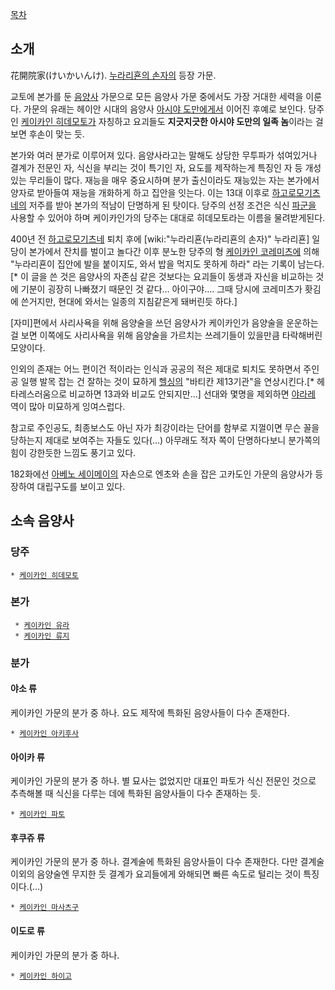 [[목차]]

== 소개 ==
花開院家(けいかいんけ). [[누라리횬의 손자]]의 등장 가문.

교토에 본가를 둔 [[음양사]] 가문으로 모든 음양사 가문 중에서도 가장 거대한 세력을 이룬다. 가문의 유래는 헤이안 시대의 음양사 [[아시야 도만]]에게서 이어진 후예로 보인다. 당주인 [[케이카인 히데모토]]가 자칭하고 요괴들도 '''지긋지긋한 아시야 도만의 일족 놈'''이라는 걸 보면 후손이 맞는 듯.

본가와 여러 분가로 이루어져 있다. 음양사라고는 말해도 상당한 무투파가 섞여있거나 결계가 전문인 자, 식신을 부리는 것이 특기인 자, 요도를 제작하는게 특징인 자 등 개성있는 무리들이 많다. 재능을 매우 중요시하며 분가 출신이라도 재능있는 자는 본가에서 양자로 받아들여 재능을 개화하게 하고 집안을 잇는다. 이는 13대 이후로 [[하고로모기츠네]]의 저주를 받아 본가의 적남이 단명하게 된 탓이다. 당주의 선정 조건은 식신 [[파군]]을 사용할 수 있어야 하며 케이카인가의 당주는 대대로 히데모토라는 이름을 물려받게된다.

400년 전 [[하고로모기츠네]] 퇴치 후에 [wiki:"누라리횬(누라리횬의 손자)" 누라리횬] 일당이 본가에서 잔치를 벌이고 놀다간 이후 분노한 당주의 형 [[케이카인 코레미츠]]에 의해 "누라리횬이 집안에 발을 붙이지도, 와서 밥을 먹지도 못하게 하라" 라는 기록이 남는다. [* 이 글을 쓴 것은 음양사의 자존심 같은 것보다는 요괴들이 동생과 자신을 비교하는 것에 기분이 굉장히 나빠졌기 때문인 것 같다… 아이구야…. 그때 당시에 코레미츠가 홧김에 쓴거지만, 현대에 와서는 일종의 지침같은게 돼버린듯 하다.]

[자미]편에서 사리사욕을 위해 음양술을 쓰던 음양사가 케이카인가 음양술을 운운하는걸 보면 이쪽에도 사리사욕을 위해 음양술을 가르치는 쓰레기들이 있을만큼 타락해버린 모양이다.

인외의 존재는 어느 편이건 적이라는 인식과 공공의 적은 제대로 퇴치도 못하면서 주인공 일행 발목 잡는 건 잘하는 것이 묘하게 [[헬싱]]의 "바티칸 제13기관"을 연상시킨다.[* 헤타레스러움으로 비교하면 13과와 비교도 안되지만…] 선대와 몇명을 제외하면 [[야라레]] 역이 많아 미묘하게 잉여스럽다.

참고로 주인공도, 최종보스도 아닌 자가 최강이라는 단어를 함부로 지껄이면 무슨 꼴을 당하는지 제대로 보여주는 자들도 있다(…) 아무래도 적자 쪽이 단명하다보니 분가쪽의 힘이 강한듯한 느낌도 풍기고 있다.

182화에선 [[아베노 세이메이]]의 자손으로 엔초와 손을 잡은 고카도인 가문의 음양사가 등장하여 대립구도를 보이고 있다.

== 소속 음양사 ==
=== 당주 ===
 * [[케이카인 히데모토]]
=== 본가 ===
  * [[케이카인 유라]]
  * [[케이카인 류지]]

=== 분가 ===
==== 야소 류 ====
케이카인 가문의 분가 중 하나. 요도 제작에 특화된 음양사들이 다수 존재한다.

 * [[케이카인 아키후사]]

==== 아이카 류 ====
케이카인 가문의 분가 중 하나. 별 묘사는 없었지만 대표인 파토가 식신 전문인 것으로 추측해볼 때 식신을 다루는 데에 특화된 음양사들이 다수 존재하는 듯.

 * [[케이카인 파토]]

==== 후쿠쥬 류 ====
케이카인 가문의 분가 중 하나. 결계술에 특화된 음양사들이 다수 존재한다. 다만 결계술 이외의 음양술엔 무지한 듯 결계가 요괴들에게 와해되면 빠른 속도로 털리는 것이 특징이다.(…)

 * [[케이카인 마사츠구]]

==== 이도로 류 ====
케이카인 가문의 분가 중 하나.

 * [[케이카인 하이고]]
